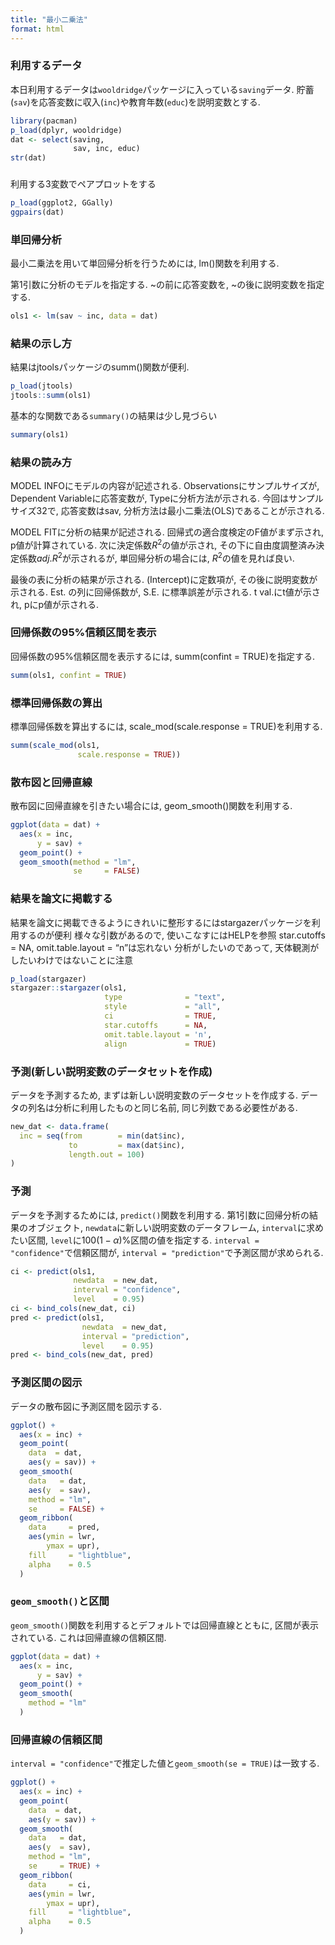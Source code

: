 ---
title: "最小二乗法"
format: html
---

### 利用するデータ

本日利用するデータは`wooldridge`パッケージに入っている`saving`データ.
貯蓄(`sav`)を応答変数に収入(`inc`)や教育年数(`educ`)を説明変数とする.

```{r}
library(pacman)
p_load(dplyr, wooldridge)
dat <- select(saving,
              sav, inc, educ)
str(dat)
```

###

利用する3変数でペアプロットをする

```{r}
p_load(ggplot2, GGally)
ggpairs(dat)
```

### 単回帰分析

最小二乗法を用いて単回帰分析を行うためには, lm()関数を利用する.

第1引数に分析のモデルを指定する.
~の前に応答変数を, ~の後に説明変数を指定する.
    
```{r}
ols1 <- lm(sav ~ inc, data = dat)
```

### 結果の示し方

結果はjtoolsパッケージのsumm()関数が便利.

```{r}
p_load(jtools)
jtools::summ(ols1)
```

基本的な関数である`summary()`の結果は少し見づらい

```{r}
summary(ols1)
```


### 結果の読み方

MODEL INFOにモデルの内容が記述される.
Observationsにサンプルサイズが, Dependent Variableに応答変数が, Typeに分析方法が示される.
今回はサンプルサイズ32で, 応答変数はsav, 分析方法は最小二乗法(OLS)であることが示される.

MODEL FITに分析の結果が記述される.
回帰式の適合度検定のF値がまず示され, p値が計算されている.
次に決定係数$R^2$の値が示され, その下に自由度調整済み決定係数$adj. R^2$が示されるが, 単回帰分析の場合には, $R^2$の値を見れば良い.

最後の表に分析の結果が示される.
(Intercept)に定数項が, その後に説明変数が示される.
Est. の列に回帰係数が, S.E. に標準誤差が示される.
t val.にt値が示され, pにp値が示される.

### 回帰係数の95%信頼区間を表示

回帰係数の95%信頼区間を表示するには, summ(confint = TRUE)を指定する.

```{r}
summ(ols1, confint = TRUE)
```

### 標準回帰係数の算出

標準回帰係数を算出するには, scale_mod(scale.response = TRUE)を利用する.

```{r}
summ(scale_mod(ols1,
               scale.response = TRUE))
```

### 散布図と回帰直線

散布図に回帰直線を引きたい場合には, geom_smooth()関数を利用する.

```{r}
ggplot(data = dat) +
  aes(x = inc, 
      y = sav) +
  geom_point() +
  geom_smooth(method = "lm", 
              se     = FALSE)
```
### 結果を論文に掲載する

結果を論文に掲載できるようにきれいに整形するにはstargazerパッケージを利用するのが便利
様々な引数があるので, 使いこなすにはHELPを参照
star.cutoffs = NA, omit.table.layout = "n"は忘れない
分析がしたいのであって, 天体観測がしたいわけではないことに注意

```{r}
p_load(stargazer)
stargazer::stargazer(ols1,
                     type              = "text",
                     style             = "all", 
                     ci                = TRUE,
                     star.cutoffs      = NA, 
                     omit.table.layout = 'n',
                     align             = TRUE)
```

### 予測(新しい説明変数のデータセットを作成)

データを予測するため, まずは新しい説明変数のデータセットを作成する.
データの列名は分析に利用したものと同じ名前, 同じ列数である必要性がある.

```{r}
new_dat <- data.frame(
  inc = seq(from        = min(dat$inc),
             to         = max(dat$inc),
             length.out = 100)
)
```

### 予測

データを予測するためには, `predict()`関数を利用する.
第1引数に回帰分析の結果のオブジェクト, `newdata`に新しい説明変数のデータフレーム, `interval`に求めたい区間, `level`に$100(1 - \alpha)\%$区間の値を指定する.
`interval = "confidence"`で信頼区間が, `interval = "prediction"`で予測区間が求められる.

```{r}
ci <- predict(ols1, 
              newdata  = new_dat, 
              interval = "confidence",
              level    = 0.95)
ci <- bind_cols(new_dat, ci)
pred <- predict(ols1, 
                newdata  = new_dat, 
                interval = "prediction",
                level    = 0.95)
pred <- bind_cols(new_dat, pred)
```

### 予測区間の図示

データの散布図に予測区間を図示する.

```{r}
ggplot() +
  aes(x = inc) +
  geom_point(
    data  = dat,
    aes(y = sav)) +
  geom_smooth(
    data   = dat,
    aes(y  = sav),
    method = "lm",
    se     = FALSE) +
  geom_ribbon(
    data     = pred,
    aes(ymin = lwr,
        ymax = upr),
    fill     = "lightblue",
    alpha    = 0.5
  )
```

### `geom_smooth()`と区間

`geom_smooth()`関数を利用するとデフォルトでは回帰直線とともに, 区間が表示されている.
これは回帰直線の信頼区間.

```{r}
ggplot(data = dat) +
  aes(x = inc,
      y = sav) +
  geom_point() +
  geom_smooth(
    method = "lm"
  )
```

### 回帰直線の信頼区間

`interval = "confidence"`で推定した値と`geom_smooth(se = TRUE)`は一致する.

```{r}
ggplot() +
  aes(x = inc) +
  geom_point(
    data  = dat,
    aes(y = sav)) +
  geom_smooth(
    data   = dat,
    aes(y  = sav),
    method = "lm",
    se     = TRUE) +
  geom_ribbon(
    data     = ci,
    aes(ymin = lwr,
        ymax = upr),
    fill     = "lightblue",
    alpha    = 0.5
  )
```

